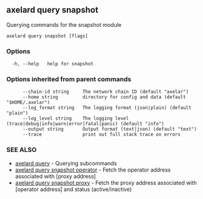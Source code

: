 ## axelard query snapshot

Querying commands for the snapshot module

```
axelard query snapshot [flags]
```

### Options

```
  -h, --help   help for snapshot
```

### Options inherited from parent commands

```
      --chain-id string     The network chain ID (default "axelar")
      --home string         directory for config and data (default "$HOME/.axelar")
      --log_format string   The logging format (json|plain) (default "plain")
      --log_level string    The logging level (trace|debug|info|warn|error|fatal|panic) (default "info")
      --output string       Output format (text|json) (default "text")
      --trace               print out full stack trace on errors
```

### SEE ALSO

- [axelard query](/cli-docs/v0_32_0/axelard_query) - Querying subcommands
- [axelard query snapshot operator](/cli-docs/v0_32_0/axelard_query_snapshot_operator) - Fetch the operator address associated with \[proxy address\]
- [axelard query snapshot proxy](/cli-docs/v0_32_0/axelard_query_snapshot_proxy) - Fetch the proxy address associated with \[operator address\] and status (active/inactive)
